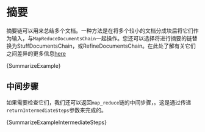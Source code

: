 



# 摘要

摘要链可以用来总结多个文档。一种方法是在将多个较小的文档分成块后将它们作为输入，与`MapReduceDocumentsChain`一起操作。您还可以选择将进行摘要的链替换为StuffDocumentsChain，或RefineDocumentsChain。在此处了解有关它们之间差异的更多信息[here](../index_related_chains/document_qa)

<CodeBlock language="typescript">{SummarizeExample}</CodeBlock>


## 中间步骤

如果需要检查它们，我们还可以返回`map_reduce`链的中间步骤，。这是通过传递`returnIntermediateSteps`参数来完成的。


<CodeBlock language="typescript">{SummarizeExampleIntermediateSteps}</CodeBlock>

